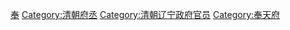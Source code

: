 [[Category:清朝學政|奉]]
[[Category:清朝府丞|Category:清朝府丞]]
[[Category:清朝辽宁政府官员|Category:清朝辽宁政府官员]]
[[Category:奉天府|Category:奉天府]]